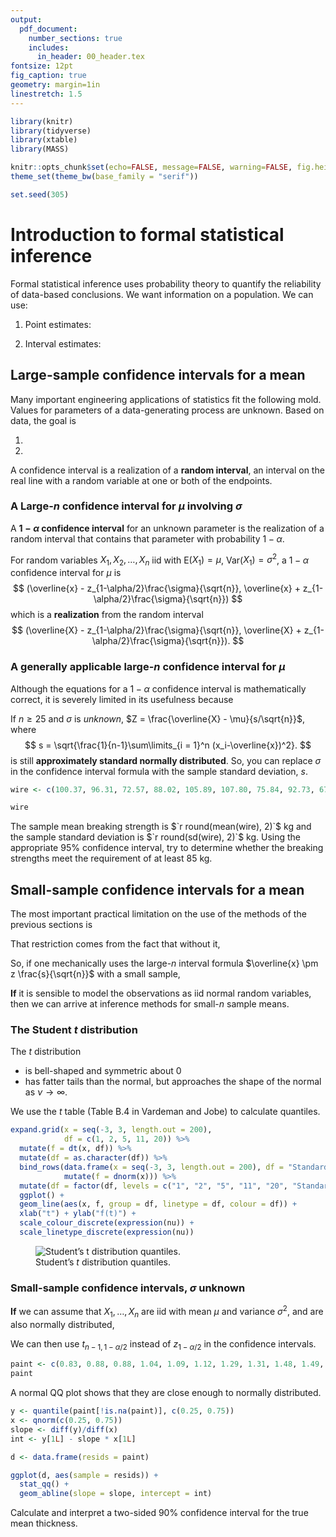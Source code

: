 ```yaml
---
output: 
  pdf_document:
    number_sections: true
    includes:
      in_header: 00_header.tex
fontsize: 12pt
fig_caption: true
geometry: margin=1in
linestretch: 1.5
---
```


```r
library(knitr)
library(tidyverse)
library(xtable)
library(MASS)

knitr::opts_chunk$set(echo=FALSE, message=FALSE, warning=FALSE, fig.height = 2)
theme_set(theme_bw(base_family = "serif"))

set.seed(305)
```

\setcounter{section}{5}

# Introduction to formal statistical inference

Formal statistical inference uses probability theory to quantify the reliability of data-based conclusions. We want information on a population. We can use:

\vspace{.75in}

1. Point estimates:

\vspace{1.5in}

2. Interval estimates:

\vspace{1.5in}

## Large-sample confidence intervals for a mean

Many important engineering applications of statistics fit the following mold. Values for parameters of a data-generating process are unknown. Based on data, the goal is

1.
2.

\newpage

\begin{df}
A \emph{confidence interval} for a parameter (or function of one or more parameters) is a data-based interval of numbers thought likely to contain the parameter (or function of one or more parameters) possessing a stated probability-based confidence or reliability.
\end{df}

A confidence interval is a realization of a **random interval**, an interval on the real line with a random variable at one or both of the endpoints.

\vspace{.2in}

\begin{ex}[Instrumental drift]
Let $Z$ be a measure of instrumental drift of a random voltmeter that comes out of a certain factory. Say $Z\sim N(0,1)$. Define a random interval:
$$
(Z-2,Z+ 2)
$$
What is the probability that $-1$ is inside the interval? 
\end{ex}

\newpage

\begin{ex}[More practice]
Calculate:

\begin{enumerate}
\item $P(2 \text{ in } (X-1,X+ 1))$, $X\sim N(2,4)$
\vfill
\item $P(6.6 \text{ in } (X-2,X+ 1))$, $X\sim N(7,2)$
\vfill
\end{enumerate}
\end{ex}

\newpage

\begin{ex}[Abstract random intervals]
Let's say $X_1,X_2,\dots,X_n$ are iid with $n\ge 25$, mean $\mu$, variance $\sigma^2$. We can find a random interval that provides a lower bound for $\mu$ with $1 - \alpha$ probability:

\newpage


Calculate:
\begin{enumerate}
\item $P(\mu \in (-\infty, \overline{X} + z_{1-\alpha}\frac{\sigma}{\sqrt{n}})), X \sim N(\mu,\sigma^2)$
\vfill
\item $P(\mu \in (\overline{X} - z_{1-\alpha/2}\frac{\sigma}{\sqrt{n}}, \overline{X} + z_{1-\alpha/2}\frac{\sigma}{\sqrt{n}})), X \sim N(\mu,\sigma^2)$
\vfill
\end{enumerate}
\end{ex}

\newpage


### A Large-$n$ confidence interval for $\mu$ involving $\sigma$

A **$1-\alpha$ confidence interval** for an unknown parameter is the realization of a random interval that contains that parameter with probability $1-\alpha$.

\vspace{.5in}

For random variables $X_1,X_2,\dots,X_n$ iid with E($X_1) = \mu$, Var($X_1) = \sigma^2$, a $1-\alpha$ confidence interval for $\mu$ is
$$
(\overline{x} - z_{1-\alpha/2}\frac{\sigma}{\sqrt{n}}, \overline{x} + z_{1-\alpha/2}\frac{\sigma}{\sqrt{n}})
$$
which is a **realization** from the random interval
$$
(\overline{X} - z_{1-\alpha/2}\frac{\sigma}{\sqrt{n}}, \overline{X} + z_{1-\alpha/2}\frac{\sigma}{\sqrt{n}}).
$$

\vspace{.2in}

\begin{itemize}
\itemsep 1in 
\item Two-sided $1-\alpha$ confidence interval for $\mu$
\item One-sided $1-\alpha$ confidence interval for $\mu$ with a upper confidence bound
\item One-sided $1-\alpha$ confidence interval for $\mu$ with a lower confidence bound
\end{itemize}

\newpage

\begin{ex}[Fill weight of jars]
Suppose a manufacturer fills jars of food using a stable filling process with a known standard deviation of $\sigma = 1.6$g. We take a sample of $n=47$ jars and measure the sample mean weight $\overline{x} = 138.2$g. A two-sided $90$\% confidence interval ($\alpha = 0.1$) for the true mean weight $\mu$ is:
\vfill
Interpretation:
\vspace{2in}
\newpage
What if we just want to be sure that the true mean fill weight is high enough?
\newpage
\end{ex}

\begin{ex}[Hard disk failures]
F. Willett, in the article "The Case of the Derailed Disk Drives?" (\emph{Mechanical Engineering}, 1988), discusses a study done to isolate the cause of link code A failure in a model of Winchester hard disk drive. For each disk, the investigator measured the breakaway torque (in. oz.) required to loosen the drive's interrupter flag on the stepper motor shaft. Breakaway torques for $26$ disk drives were recorded, with a sample mean of $11.5$ in. oz. Suppose you know the true standard deviation of the breakaway torques is $5.1$ in. oz. Calculate and interpret:
\begin{enumerate}
\item A two-sided $90$\% confidence interval for the true mean breakaway torque of the relevant type of Winchester drive.
\vfill
\item An analogous two-sided $95$\% confidence interval.
\vfill
\end{enumerate}

\end{ex}
\newpage
\begin{ex}[Width of a CI]
If you want to estimate the breakaway torque with a 2-sided, $95$\% confidence interval with $\pm 2.0$ in. oz. of precision, what sample size would you need?

\end{ex}

\newpage

### A generally applicable large-$n$ confidence interval for $\mu$

Although the equations for a $1-\alpha$ confidence interval is mathematically correct, it is severely limited in its usefulness because

\vspace{.5in}

If $n \ge 25$ and $\sigma$ is *unknown*, $Z = \frac{\overline{X} - \mu}{s/\sqrt{n}}$, where 
$$
s = \sqrt{\frac{1}{n-1}\sum\limits_{i = 1}^n (x_i-\overline{x})^2}.
$$
is still **approximately standard normally distributed**. So, you can replace $\sigma$ in the confidence interval formula with the sample standard deviation, $s$.

\begin{itemize}
\itemsep 1in 
\item Two-sided $1-\alpha$ confidence interval for $\mu$
\item One-sided $1-\alpha$ confidence interval for $\mu$ with a upper confidence bound
\item One-sided $1-\alpha$ confidence interval for $\mu$ with a lower confidence bound
\end{itemize}
\newpage

```r
wire <- c(100.37, 96.31, 72.57, 88.02, 105.89, 107.80, 75.84, 92.73, 67.47, 94.87, 122.04, 115.12, 95.24, 119.75, 114.83, 101.79, 80.90, 96.10, 118.51, 109.66, 88.07, 56.29, 86.50, 57.62, 74.7, 92.53, 86.25, 82.56, 97.96, 94.92, 62,93, 98.44, 119.37, 103.70, 72.40, 71.29, 107.24, 64.82, 93.51, 86.97)
```

\begin{ex}
Suppose you are a manufacturer of construction equipment. You make $0.0125$ inch wire rope and need to determine how much weight it can hold before breaking so that you can label it clearly. Here are breaking strengths, in kg, for $`r length(wire)`$ sample wires:
\end{ex}

```r
wire
```

The sample mean breaking strength is $`r round(mean(wire), 2)`$ kg and the sample standard deviation is $`r round(sd(wire), 2)`$ kg. Using the appropriate $95$% confidence interval, try to determine whether the breaking strengths meet the requirement of at least $85$ kg.

\newpage

## Small-sample confidence intervals for a mean

The most important practical limitation on the use of the methods of the previous sections is

\vspace{.5in}

That restriction comes from the fact that without it,

\vspace{1in}

So, if one mechanically uses the large-$n$ interval formula $\overline{x} \pm z \frac{s}{\sqrt{n}}$ with a small sample,

\vspace{1in}

**If** it is sensible to model the observations as iid normal random variables, then we can arrive at inference methods for small-$n$ sample means.


\newpage

### The Student $t$ distribution

\vspace{.2in}

\begin{df}
The \emph{(Student) $t$ distribution with degrees of freedom parameter $\nu$} is a continuous probability distribution with probability density
$$
f(t) = \frac{\Gamma\left(\frac{\nu + 1}{2}\right)}{\Gamma\left(\frac{\nu}{2}\right)\sqrt{\pi \nu}}\left(1 + \frac{t^2}{\nu}\right)^{-(\nu + 1)/2} \qquad \qquad \text{for all }t.
$$
\end{df}

The $t$ distribution
 
- is bell-shaped and symmetric about $0$
- has fatter tails than the normal, but approaches the shape of the normal as $\nu \rightarrow \infty$.

We use the $t$ table (Table B.4 in Vardeman and Jobe) to calculate quantiles. 

\vspace{.5in}

```r
expand.grid(x = seq(-3, 3, length.out = 200),
            df = c(1, 2, 5, 11, 20)) %>%
  mutate(f = dt(x, df)) %>% 
  mutate(df = as.character(df)) %>%
  bind_rows(data.frame(x = seq(-3, 3, length.out = 200), df = "Standard normal") %>%
            mutate(f = dnorm(x))) %>%
  mutate(df = factor(df, levels = c("1", "2", "5", "11", "20", "Standard normal"))) %>%
  ggplot() +
  geom_line(aes(x, f, group = df, linetype = df, colour = df)) +
  xlab("t") + ylab("f(t)") + 
  scale_colour_discrete(expression(nu)) +
  scale_linetype_discrete(expression(nu))


```

\newpage

\begin{ex}[$t$ quantiles]
Say $T \sim t_5$. Find $c$ such that $P(T \le c) = 0.9$.
\end{ex}

![Student's $t$ distribution quantiles.](images/head_t_quantiles.png)

\vspace{2in}

### Small-sample confidence intervals, $\sigma$ unknown

**If** we can assume that $X_1,\dots,X_n$ are iid with mean $\mu$ and variance $\sigma^2$, and are also normally distributed,

\vspace{2in}

We can then use $t_{n-1,1-\alpha/2}$ instead of $z_{1-\alpha/2}$ in the confidence intervals.

\vspace{2in}

\begin{itemize}
\itemsep 1in 
\item Two-sided $1-\alpha$ confidence interval for $\mu$
\item One-sided $1-\alpha$ confidence interval for $\mu$ with a upper confidence bound
\item One-sided $1-\alpha$ confidence interval for $\mu$ with a lower confidence bound
\end{itemize}

\newpage

\begin{ex}[Concrete beams]
10 concrete beams were each measured for flexural strength (MPa). Assuming the flexural strengths are iid normal, calculate and interpret a two-sided $99$\% CI for the flexural strength of the beams. 

```r
beams <- c(8.2, 8.7, 7.8, 9.7, 7.4, 7.8, 7.7, 11.6, 11.3, 11.8)
print(beams)
```

\vfill

Is the true mean flexural strength below the minimum requirement of 11 MPa?  Find out with the appropriate 95\% CI.

\vfill

\end{ex}
\newpage


\begin{ex}[Paint thickness]
Consider the following sample of observations on coating thickness for low-viscosity paint.
\end{ex}

```r
paint <- c(0.83, 0.88, 0.88, 1.04, 1.09, 1.12, 1.29, 1.31, 1.48, 1.49, 1.59, 1.62, 1.65, 1.71, 1.76, 1.83)
paint
```

A normal QQ plot shows that they are close enough to normally distributed.

```r
y <- quantile(paint[!is.na(paint)], c(0.25, 0.75))
x <- qnorm(c(0.25, 0.75))
slope <- diff(y)/diff(x)
int <- y[1L] - slope * x[1L]

d <- data.frame(resids = paint)

ggplot(d, aes(sample = resids)) + 
  stat_qq() + 
  geom_abline(slope = slope, intercept = int)


```

Calculate and interpret a two-sided $90$% confidence interval for the true mean thickness.

\newpage

\includepdf[pages=-]{../../tables/t.pdf}
